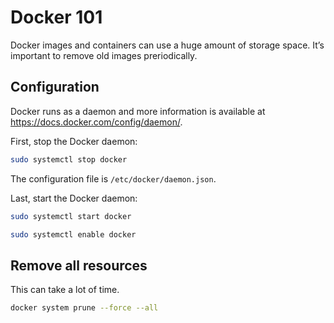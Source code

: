 # Docker 101

Docker images and containers can use a huge amount of storage space. It's important to remove old images preriodically.

## Configuration

:::{.callout-note}

Docker runs as a daemon and more information is available at <https://docs.docker.com/config/daemon/>.

:::

First, stop the Docker daemon:

```bash
sudo systemctl stop docker
```

The configuration file is `/etc/docker/daemon.json`.

Last, start the Docker daemon:

```bash
sudo systemctl start docker
```

```bash
sudo systemctl enable docker
```

## Remove all resources

:::{.callout-note}

This can take a lot of time.

:::

```bash
docker system prune --force --all
```